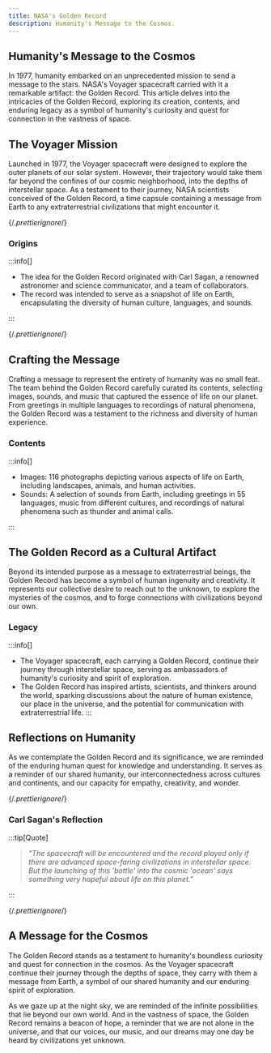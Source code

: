 ```yaml
---
title: NASA's Golden Record
description: Humanity's Message to the Cosmos.
---
```



## Humanity's Message to the Cosmos

In 1977, humanity embarked on an unprecedented mission to send a message to the stars. NASA's Voyager spacecraft carried with it a remarkable artifact: the Golden Record. This article delves into the intricacies of the Golden Record, exploring its creation, contents, and enduring legacy as a symbol of humanity's curiosity and quest for connection in the vastness of space.

## The Voyager Mission

Launched in 1977, the Voyager spacecraft were designed to explore the outer planets of our solar system. However, their trajectory would take them far beyond the confines of our cosmic neighborhood, into the depths of interstellar space. As a testament to their journey, NASA scientists conceived of the Golden Record, a time capsule containing a message from Earth to any extraterrestrial civilizations that might encounter it.

{/*.prettierignore*/}

### Origins

:::info[]

- The idea for the Golden Record originated with Carl Sagan, a renowned astronomer and science communicator, and a team of collaborators.
- The record was intended to serve as a snapshot of life on Earth, encapsulating the diversity of human culture, languages, and sounds.

:::

{/*.prettierignore*/}

## Crafting the Message

Crafting a message to represent the entirety of humanity was no small feat. The team behind the Golden Record carefully curated its contents, selecting images, sounds, and music that captured the essence of life on our planet. From greetings in multiple languages to recordings of natural phenomena, the Golden Record was a testament to the richness and diversity of human experience.

### Contents

:::info[]

- Images: 116 photographs depicting various aspects of life on Earth, including landscapes, animals, and human activities.
- Sounds: A selection of sounds from Earth, including greetings in 55 languages, music from different cultures, and recordings of natural phenomena such as thunder and animal calls.

:::

## The Golden Record as a Cultural Artifact

Beyond its intended purpose as a message to extraterrestrial beings, the Golden Record has become a symbol of human ingenuity and creativity. It represents our collective desire to reach out to the unknown, to explore the mysteries of the cosmos, and to forge connections with civilizations beyond our own.



### Legacy

:::info[]

- The Voyager spacecraft, each carrying a Golden Record, continue their journey through interstellar space, serving as ambassadors of humanity's curiosity and spirit of exploration.
- The Golden Record has inspired artists, scientists, and thinkers around the world, sparking discussions about the nature of human existence, our place in the universe, and the potential for communication with extraterrestrial life.
:::

## Reflections on Humanity

As we contemplate the Golden Record and its significance, we are reminded of the enduring human quest for knowledge and understanding. It serves as a reminder of our shared humanity, our interconnectedness across cultures and continents, and our capacity for empathy, creativity, and wonder.

{/*.prettierignore*/}

### Carl Sagan's Reflection

:::tip[Quote]

> _"The spacecraft will be encountered and the record played only if there are advanced space-faring civilizations in interstellar space. But the launching of this 'bottle' into the cosmic 'ocean' says something very hopeful about life on this planet."_

:::

{/*.prettierignore*/}



## A Message for the Cosmos

The Golden Record stands as a testament to humanity's boundless curiosity and quest for connection in the cosmos. As the Voyager spacecraft continue their journey through the depths of space, they carry with them a message from Earth, a symbol of our shared humanity and our enduring spirit of exploration.

As we gaze up at the night sky, we are reminded of the infinite possibilities that lie beyond our own world. And in the vastness of space, the Golden Record remains a beacon of hope, a reminder that we are not alone in the universe, and that our voices, our music, and our dreams may one day be heard by civilizations yet unknown.

